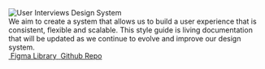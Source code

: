 
<Meta title="Intro" />

<div style={{ width: '50%', margin: '0 auto', textAlign: 'center' }}>
  <img alt="User Interviews Design System" src={ImageFile} style={{ marginBottom: '2rem' }} />
  <div style={{ marginBottom: '2rem', fontFamily: 'DM Sans' }}>
    We aim to create a system that allows us to build a user experience that is consistent,
    flexible and scalable.  This style guide is living documentation that will be
    updated as we continue to evolve and improve our design system.
  </div>
  <a
    type="button"
    style={{
      background: '#E6E2E0',
      borderRadius: '60px',
      fontSize: '14px',
      fontWeight: 'bold',
      padding: '10px 20px',
      margin: '10px',
      border: '0',
      color: '#616161',
    }}
    href="https://www.figma.com/file/471iS3QrpPtXZpS1xbsJ20/Components"
    rel="noopener noreferrer"
    target="_blank"
  >
    <img alt="" src={FigmaLogo} style={{paddingRight: '0.25rem' }} />
    <span>Figma Library</span>
  </a>
  <a
    type="button"
    style={{
      background: '#E6E2E0',
      borderRadius: '60px',
      fontSize: '14px',
      fontWeight: 'bold',
      padding: '10px 20px',
      border: '0',
      color: '#616161',
    }}
    href="https://github.com/user-interviews/ui-design-system"
    rel="noopener noreferrer"
    target="_blank"
  >
      <img alt="" src={GithubLogo} style={{paddingRight: '0.25rem' }}/>
      <span>Github Repo</span>
  </a>
</div>
